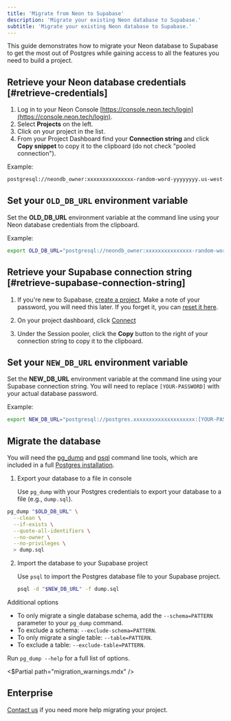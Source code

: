 ```yaml
---
title: 'Migrate from Neon to Supabase'
description: 'Migrate your existing Neon database to Supabase.'
subtitle: 'Migrate your existing Neon database to Supabase.'
---
```


This guide demonstrates how to migrate your Neon database to Supabase to get the most out of Postgres while gaining access to all the features you need to build a project.

## Retrieve your Neon database credentials [#retrieve-credentials]

1. Log in to your Neon Console [https://console.neon.tech/login](https://console.neon.tech/login).
1. Select **Projects** on the left.
1. Click on your project in the list.
1. From your Project Dashboard find your **Connection string** and click **Copy snippet** to copy it to the clipboard (do not check "pooled connection").

Example:

```bash
postgresql://neondb_owner:xxxxxxxxxxxxxxx-random-word-yyyyyyyy.us-west-2.aws.neon.tech/neondb?sslmode=require
```

## Set your `OLD_DB_URL` environment variable

Set the **OLD_DB_URL** environment variable at the command line using your Neon database credentials from the clipboard.

Example:

```bash
export OLD_DB_URL="postgresql://neondb_owner:xxxxxxxxxxxxxxx-random-word-yyyyyyyy.us-west-2.aws.neon.tech/neondb?sslmode=require"
```

## Retrieve your Supabase connection string [#retrieve-supabase-connection-string]

1. If you're new to Supabase, [create a project](/dashboard).
   Make a note of your password, you will need this later. If you forget it, you can [reset it here](/dashboard/project/_/database/settings).

1. On your project dashboard, click [Connect](/dashboard/project/_?showConnect=true)
1. Under the Session pooler, click the **Copy** button to the right of your connection string to copy it to the clipboard.

## Set your `NEW_DB_URL` environment variable

Set the **NEW_DB_URL** environment variable at the command line using your Supabase connection string. You will need to replace `[YOUR-PASSWORD]` with your actual database password.

Example:

```bash
export NEW_DB_URL="postgresql://postgres.xxxxxxxxxxxxxxxxxxxx:[YOUR-PASSWORD]@aws-0-us-west-1.pooler.supabase.com:5432/postgres"
```

## Migrate the database

You will need the [pg_dump](https://www.postgresql.org/docs/current/app-pgdump.html) and [psql](https://www.postgresql.org/docs/current/app-psql.html) command line tools, which are included in a full [Postgres installation](https://www.postgresql.org/download).

1. Export your database to a file in console

   Use `pg_dump` with your Postgres credentials to export your database to a file (e.g., `dump.sql`).

```bash
pg_dump "$OLD_DB_URL" \
  --clean \
  --if-exists \
  --quote-all-identifiers \
  --no-owner \
  --no-privileges \
  > dump.sql
```

2. Import the database to your Supabase project

   Use `psql` to import the Postgres database file to your Supabase project.

   ```bash
   psql -d "$NEW_DB_URL" -f dump.sql
   ```

Additional options

- To only migrate a single database schema, add the `--schema=PATTERN` parameter to your `pg_dump` command.
- To exclude a schema: `--exclude-schema=PATTERN`.
- To only migrate a single table: `--table=PATTERN`.
- To exclude a table: `--exclude-table=PATTERN`.

Run `pg_dump --help` for a full list of options.

<$Partial path="migration_warnings.mdx" />

## Enterprise

[Contact us](https://forms.supabase.com/enterprise) if you need more help migrating your project.
